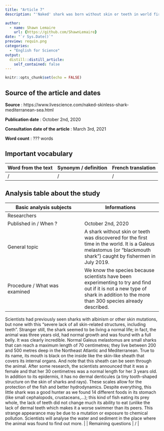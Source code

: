 ```yaml
---
title: "Article 7"
description: "'Naked' shark was born without skin or teeth in world first"

author:
  - name: Shawn Lemaire
    url: {https://github.com/ShawnLemaire}
date: "`r Sys.Date()`"
preview: requin.png
categories:
  - "English for Science"
output:
  distill::distill_article:
    self_contained: false
---
```


```r
knitr::opts_chunk$set(echo = FALSE)
```

## Source of the article and dates 
**Source** : https://www.livescience.com/naked-skinless-shark-mediterranean-sea.html

**Publication date** : October 2nd, 2020

**Consultation date of the article** : March 3rd, 2021

**Word count** : ??? words 

## Important vocabulary

| Word from the text | Synonym / definition | French translation |
|-----|-----|-----|
| / | / | / |

## Analysis table about the study

| Basic analysis subjects | Informations |
|-----|-----|
| Researchers |  |
| Published in / When ? | October 2nd, 2020 |
| General topic | A shark without skin or teeth was discovered for the first time in the world. It is a Galeus melastomus (or "blackmouth shark") caught by fishermen in July 2019. |
| Procedure / What was examined | We know the species because scientists have been experimenting to try and find out if it is not a new type of shark in addition to the more than 300 species already described.
Scientists had previously seen sharks with albinism or other skin mutations, but none with this "severe lack of all skin-related structures, including teeth".
Stranger still, the shark seemed to be living a normal life; in fact, the animal was three years old, had normal growth and was found with a full belly. It was clearly incredible. 
Normal Galeus melastomus are small sharks that can reach a maximum length of 70 centimetres; they live between 200 and 500 metres deep in the Northeast Atlantic and Mediterranean. True to its name, its mouth is black on the inside like the skin-like sheath that covers its internal organs. And note that this sheath can be seen through the animal.
After some research, the scientists announced that it was a female and that her 30 centimetres was a normal length for her 3 years old.
In addition to its epidermis, it has no dermal denticules (a tiny tooth-shaped structure on the skin of sharks and rays). These scales allow for the protection of the fish and better hydrodynamics.  Despite everything, this little shark was a good hunter as we found 14 different foods in its stomach (like small cephalopods, crustaceans,...); this kind of fish eating its prey whole, the lack of teeth did not change much its ability to eat (unlike the lack of dermal teeth which makes it a worse swimmer than its peers.
This strange appearance may be due to a mutation or exposure to chemical pollution. Scientists will analyse the water and sediment in the place where the animal was found to find out more. |
| Remaining questions | / |











